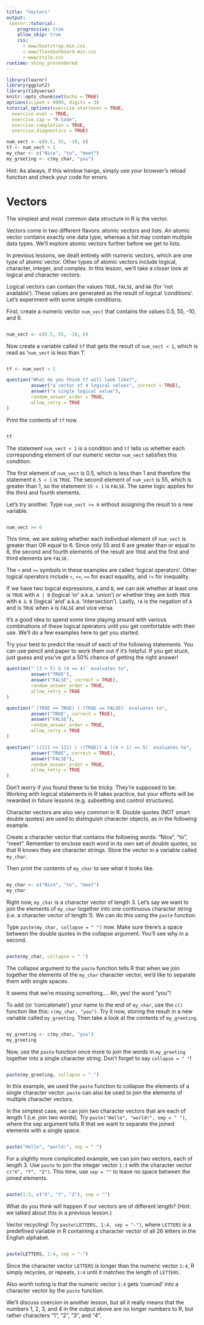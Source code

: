 ```yaml
---
title: "Vectors"
output: 
 learnr::tutorial:
    progressive: true
    allow_skip: true
    css:
      - www/bootstrap.min.css
      - www/flexdashboard.min.css
      - www/style.css
runtime: shiny_prerendered
---
```


```r
library(learnr)
library(ggplot2)
library(tidyverse)
knitr::opts_chunk$set(echo = TRUE)
options(scipen = 9999, digits = 3)
tutorial_options(exercise.startover = TRUE,
  exercise.eval = TRUE, 
  exercise.cap = "R Code",
  exercise.completion = TRUE,
  exercise.diagnostics = TRUE)

num_vect <- c(0.5, 55, -10, 6)
tf <- num_vect < 1
my_char <- c("Nice", "to", "meet")
my_greeting <- c(my_char, "you")

```

Hint: As always, if this window hangs, simply use your browser's reload function and check your code for errors. 


# Vectors
The simplest and most common data structure in R is the vector.

Vectors come in two different flavors: atomic vectors and lists. An atomic vector contains exactly one data type, whereas a list may contain multiple data types. We’ll explore atomic vectors further before we get to lists.

In previous lessons, we dealt entirely with numeric vectors, which are one type of atomic vector. Other types of atomic vectors include logical, character, integer, and complex. In this lesson, we’ll take a closer look at logical and character vectors.

Logical vectors can contain the values `TRUE`, `FALSE`, and `NA` (for ‘not available’). These values are generated as the result of logical ‘conditions’. Let’s experiment with some simple conditions.

First, create a numeric vector `num_vect` that contains the values 0.5, 55, -10, and 6.

```r

```
```r
num_vect <- c(0.5, 55, -10, 6)
```

Now create a variable called `tf` that gets the result of `num_vect < 1`, which is read as ‘`num_vect` is less than 1’.

```r

```
```r
tf <- num_vect < 1
```

```r
question("What do you think tf will look like?",
         answer("a vector of 4 logical values", correct = TRUE),
         answer("a single logical value"),
         random_answer_order = TRUE,
         allow_retry = TRUE
)
```

Print the contents of `tf` now.

```r

```
```r
tf
```

The statement `num_vect < 1` is a condition and `tf` tells us whether each corresponding element of our numeric vector `num_vect` satisfies this condition.

The first element of `num_vect` is 0.5, which is less than 1 and therefore the statement `0.5 < 1` is `TRUE`. The second element of `num_vect` is 55, which is greater than 1, so the statement `55 < 1` is `FALSE`. The same logic applies for the third and fourth elements.

Let’s try another. Type `num_vect >= 6` without assigning the result to a new variable.

```r

```
```r
num_vect >= 6
```

This time, we are asking whether each individual element of `num_vect` is greater than OR equal to 6. Since only 55 and 6 are greater than or equal to 6, the second and fourth elements of the result are `TRUE` and the first and third elements are `FALSE`.

The `<` and `>=` symbols in these examples are called ‘logical operators’. Other logical operators include `>`, `<=`, `==` for exact equality, and `!=` for inequality.

If we have two logical expressions, `A` and `B`, we can ask whether at least one is `TRUE` with `A | B` (logical ‘or’ a.k.a. ‘union’) or whether they are both `TRUE` with `A & B` (logical ‘and’ a.k.a. ‘intersection’). Lastly, `!A` is the negation of `A` and is `TRUE` when `A` is `FALSE` and vice versa.

It’s a good idea to spend some time playing around with various combinations of these logical operators until you get comfortable with their use. We’ll do a few examples here to get you started.

Try your best to predict the result of each of the following statements. You can use pencil and paper to work them out if it’s helpful. If you get stuck, just guess and you’ve got a 50% chance of getting the right answer!

```r
question("`(3 > 5) & (4 == 4)` evaluates to",
         answer("TRUE"),
         answer("FALSE", correct = TRUE),
         random_answer_order = TRUE,
         allow_retry = TRUE
)
```

```r
question("`(TRUE == TRUE) | (TRUE == FALSE)` evaluates to",
         answer("TRUE", correct = TRUE),
         answer("FALSE"),
         random_answer_order = TRUE,
         allow_retry = TRUE
)
```

```r
question("`((111 >= 111) | !(TRUE)) & ((4 + 1) == 5)` evaluates to",
         answer("TRUE", correct = TRUE),
         answer("FALSE"),
         random_answer_order = TRUE,
         allow_retry = TRUE
)
```

Don’t worry if you found these to be tricky. They’re supposed to be. Working with logical statements in R takes practice, but your efforts will be rewarded in future lessons (e.g. subsetting and control structures).

Character vectors are also very common in R. Double quotes (NOT smart double quotes) are used to distinguish character objects, as in the following example.

Create a character vector that contains the following words: "Nice", "to", "meet". Remember to enclose each word in its own set of double quotes, so that R knows they are character strings. Store the vector in a variable called `my_char`.

Then print the contents of `my_char` to see what it looks like.

```r

```
```r
my_char <- c("Nice", "to", "meet")
my_char
```

Right now, `my_char` is a character vector of length 3. Let’s say we want to join the elements of `my_char` together into one continuous character string (i.e. a character vector of length 1). We can do this using the `paste` function.

Type `paste(my_char, collapse = " ")` now. Make sure there’s a space between the double quotes in the collapse argument. You’ll see why in a second.

```r

```
```r
paste(my_char, collapse = " ")
```

The collapse argument to the `paste` function tells R that when we join together the elements of the `my_char` character vector, we’d like to separate them with single spaces.

It seems that we’re missing something…. Ah, yes! the word "you"!

To add (or ‘concatenate’) your name to the end of `my_char`, use the `c()` function like this: `c(my_char, "you")`. Try it now, storing the result in a new variable called `my_greeting`. Then take a look at the contents of `my_greeting`.

```r

```
```r
my_greeting <- c(my_char, "you")
my_greeting
```

Now, use the `paste` function once more to join the words in `my_greeting` together into a single character string. Don’t forget to say `collapse = " "`!

```r

```
```r
paste(my_greeting, collapse = " ")
```

In this example, we used the `paste` function to collapse the elements of a single character vector. `paste` can also be used to join the elements of multiple character vectors.

In the simplest case, we can join two character vectors that are each of length 1 (i.e. join two words). Try `paste("Hello", "world!", sep = " ")`, where the sep argument tells R that we want to separate the joined elements with a single space.

```r

```
```r
paste("Hello", "world!", sep = " ")
```

For a slightly more complicated example, we can join two vectors, each of length 3. Use `paste` to join the integer vector `1:3` with the character vector `c("X", "Y", "Z")`. This time, use `sep = ""` to leave no space between the joined elements.

```r

```
```r
paste(1:3, c("X", "Y", "Z"), sep = "")
```

What do you think will happen if our vectors are of different length? (Hint: we talked about this in a previous lesson.)

Vector recycling! Try `paste(LETTERS, 1:4, sep = "-")`, where `LETTERS` is a predefined variable in R containing a character vector of all 26 letters in the English alphabet.

```r

```
```r
paste(LETTERS, 1:4, sep = "-")
```

Since the character vector `LETTERS` is longer than the numeric vector `1:4`, R simply recycles, or repeats, `1:4` until it matches the length of `LETTERS.`

Also worth noting is that the numeric vector `1:4` gets ‘coerced’ into a character vector by the `paste` function.

We’ll discuss coercion in another lesson, but all it really means that the numbers 1, 2, 3, and 4 in the output above are no longer numbers to R, but rather characters “1”, “2”, “3”, and “4”.